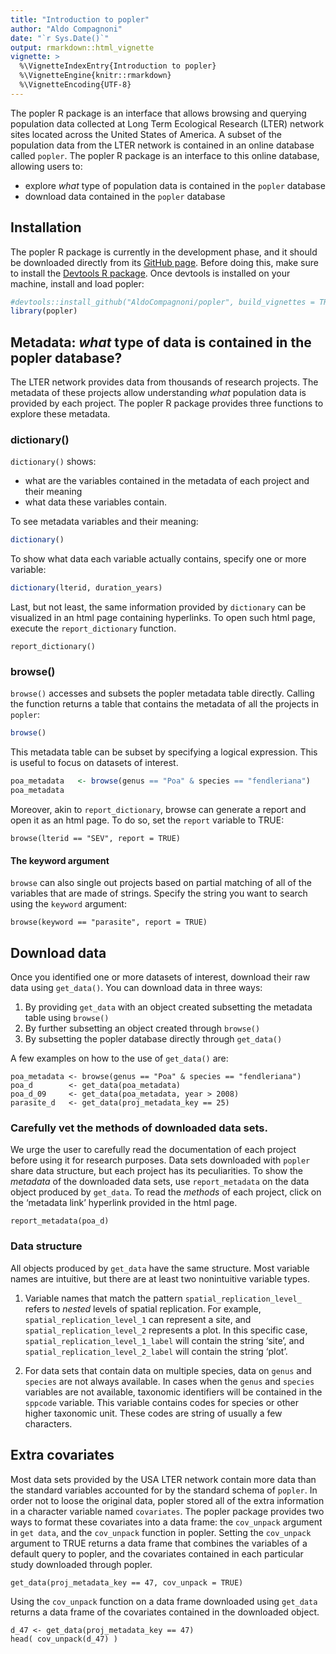 ```yaml
---
title: "Introduction to popler"
author: "Aldo Compagnoni"
date: "`r Sys.Date()`"
output: rmarkdown::html_vignette
vignette: >
  %\VignetteIndexEntry{Introduction to popler}
  %\VignetteEngine{knitr::rmarkdown}
  %\VignetteEncoding{UTF-8}
---
```


The popler R package is an interface that allows browsing and querying population data collected at Long Term Ecological Research (LTER) network sites located across the United States of America. A subset of the population data from the LTER network is contained in an online database called `popler`. The popler R package is an interface to this online database, allowing users to:

- explore *what* type of population data is contained in the `popler` database
- download data contained in the `popler` database


## Installation

The popler R package is currently in the development phase, and it should be downloaded directly from its [GitHub page](https://github.com/AldoCompagnoni/popler). Before doing this, make sure to install the [Devtools R package](https://cran.r-project.org/web/packages/devtools/README.html). Once devtools is installed on your machine, install and load popler:

```r
#devtools::install_github("AldoCompagnoni/popler", build_vignettes = TRUE)
library(popler)
```

## Metadata: *what* type of data is contained in the popler database?

The LTER network provides data from thousands of research projects. The metadata of these projects allow understanding *what* population data is provided by each project. The popler R package provides three functions to explore these metadata.

### dictionary()

`dictionary()` shows:

- what are the variables contained in the metadata of each project and their meaning 
- what data these variables contain.

To see metadata variables and their meaning:  

```r
dictionary()
```

To show what data each variable actually contains, specify one or more variable:

```r
dictionary(lterid, duration_years)
```
Last, but not least, the same information provided by `dictionary` can be visualized in an html page containing hyperlinks. To open such html page, execute the `report_dictionary` function. 

```
report_dictionary()
```

### browse()

`browse()` accesses and subsets the popler metadata table directly. Calling the function returns a table that contains the metadata of all the projects in `popler`:

```r
browse()
```

This metadata table can be subset by specifying a logical expression. This is useful to focus on datasets of interest.

```r
poa_metadata   <- browse(genus == "Poa" & species == "fendleriana")
poa_metadata
```

Moreover, akin to `report_dictionary`, browse can generate a report and open it as an html page. To do so, set the `report` variable to TRUE:   

```
browse(lterid == "SEV", report = TRUE)
```

#### The keyword argument

`browse` can also single out projects based on partial matching of all of the variables that are made of strings. Specify the string you want to search using the `keyword` argument: 

```
browse(keyword == "parasite", report = TRUE)
```

## Download data

Once you identified one or more datasets of interest, download their raw data using `get_data()`. You can download data in three ways:

1. By providing `get_data` with an object created subsetting the metadata table using `browse()` 
1. By further subsetting an object created through `browse()`
1. By subsetting the popler database directly through `get_data()`

A few examples on how to the use of `get_data()` are:

```
poa_metadata <- browse(genus == "Poa" & species == "fendleriana")
poa_d        <- get_data(poa_metadata)
poa_d_09     <- get_data(poa_metadata, year > 2008)
parasite_d   <- get_data(proj_metadata_key == 25)

```

### Carefully vet the methods of downloaded data sets.

We urge the user to carefully read the documentation of each project before using it for research purposes. Data sets downloaded with `popler` share data structure, but each project has its peculiarities. To show the *metadata* of the downloaded data sets, use `report_metadata` on the data object produced by `get_data`. To read the *methods* of each project, click on  the 'metadata link' hyperlink provided in the html page.

```
report_metadata(poa_d)

```

### Data structure

All objects produced by `get_data` have the same structure. Most variable names are intuitive, but there are at least two nonintuitive variable types.

1. Variable names that match the pattern `spatial_replication_level_` refers to *nested* levels of spatial replication. For example, `spatial_replication_level_1` can represent a site, and `spatial_replication_level_2` represents a plot. In this specific case, `spatial_replication_level_1_label` will contain the string 'site', and `spatial_replication_level_2_label` will contain the string 'plot'.

1. For data sets that contain data on multiple species, data on `genus` and `species` are not always available. In cases when the `genus` and `species` variables are not available, taxonomic identifiers will be contained in the `sppcode` variable. This variable contains codes for species or other higher taxonomic unit. These codes are string of usually a few characters.


## Extra covariates

Most data sets provided by the USA LTER network contain more data than the standard variables accounted for by the standard schema of `popler`. In order not to loose the original data, popler stored all of the extra information in a character variable named `covariates`. The popler package provides two ways to format these covariates into a data frame: the `cov_unpack` argument in `get data`, and the `cov_unpack` function in popler.
Setting the `cov_unpack` argument to TRUE returns a data frame that combines the variables of a default query to popler, and the covariates contained in each particular study downloaded through popler.

```
get_data(proj_metadata_key == 47, cov_unpack = TRUE)
```

Using the `cov_unpack` function on a data frame downloaded using `get_data` returns a data frame of the covariates contained in the downloaded object.

```
d_47 <- get_data(proj_metadata_key == 47)
head( cov_unpack(d_47) )
```
